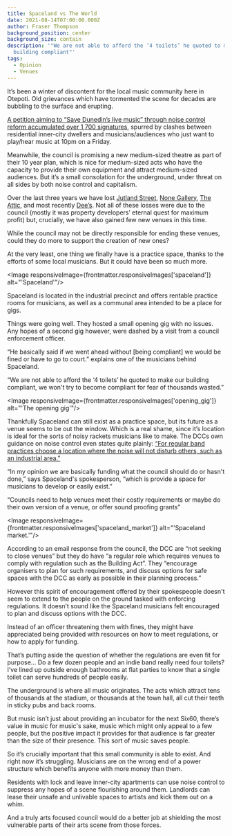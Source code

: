 ```yaml
---
title: Spaceland vs The World
date: 2021-08-14T07:00:00.000Z
author: Fraser Thompson
background_position: center
background_size: contain
description: '"We are not able to afford the ‘4 toilets’ he quoted to make our
  building compliant"'
tags:
  - Opinion
  - Venues
---
```



It’s been a winter of discontent for the local music community here in Otepoti. Old grievances which have tormented the scene for decades are bubbling to the surface and erupting.

[A petition aiming to “Save Dunedin’s live music” through noise control reform accumulated over 1,700 signatures](https://www.change.org/p/save-dunedin-s-live-music-band-together-to-have-protections-built-into-the-district-plan), spurred by clashes between residential inner-city dwellers and musicians/audiences who just want to play/hear music at 10pm on a Friday.

Meanwhile, the council is promising a new medium-sized theatre as part of their 10 year plan, which is nice for medium-sized acts who have the capacity to provide their own equipment and attract medium-sized audiences. But it’s a small consolation for the underground, under threat on all sides by both noise control and capitalism.

Over the last three years we have lost [Jutland Street](/venues/jutland_street), [None Gallery](/venues/none_gallery), [The Attic](/venues/the_attic), and most recently [Dee’s](venues/dees_cafe_and_venue). Not all of these losses were due to the council (mostly it was property developers’ eternal quest for maximum profit) but, crucially, we have also gained few new venues in this time.

While the council may not be directly responsible for ending these venues, could they do more to support the creation of new ones?

At the very least, one thing we finally have is a practice space, thanks to the efforts of some local musicians. But it could have been so much more.

<Image responsiveImage={frontmatter.responsiveImages['spaceland']} alt="'Spaceland'"/>

Spaceland is located in the industrial precinct and offers rentable practice rooms for musicians, as well as a communal area intended to be a place for gigs.

Things were going well. They hosted a small opening gig with no issues. Any hopes of a second gig however, were dashed by a visit from a council enforcement officer.

“He basically said if we went ahead without [being compliant] we would be fined or have to go to court.” explains one of the musicians behind Spaceland.

“We are not able to afford the ‘4 toilets’ he quoted to make our building compliant, we won't try to become compliant for fear of thousands wasted.”

<Image responsiveImage={frontmatter.responsiveImages['opening_gig']} alt="'The opening gig'"/>

Thankfully Spaceland can still exist as a practice space, but its future as a venue seems to be out the window. Which is a real shame, since it’s location is ideal for the sorts of noisy rackets musicians like to make. The DCCs own guidance on noise control even states quite plainly: [“For regular band practices choose a location where the noise will not disturb others, such as an industrial area.”](https://www.dunedin.govt.nz/services/noise-control/what-we-do)

“In my opinion we are basically funding what the council should do or hasn't done,” says Spaceland's spokesperson, “which is provide a space for musicians to develop or easily exist.”

“Councils need to help venues meet their costly requirements or maybe do their own version of a venue, or offer sound proofing grants”

<Image responsiveImage={frontmatter.responsiveImages['spaceland_market']} alt="'Spaceland market.'"/>

According to an email response from the council, the DCC are “not seeking to close venues” but they do have “a regular role which requires venues to comply with regulation such as the Building Act”. They “encourage organisers to plan for such requirements, and discuss options for safe spaces with the DCC as early as possible in their planning process.”

However this spirit of encouragement offered by their spokespeople doesn't seem to extend to the people on the ground tasked with enforcing regulations. It doesn’t sound like the Spaceland musicians felt encouraged to plan and discuss options with the DCC.

Instead of an officer threatening them with fines, they might have appreciated being provided with resources on how to meet regulations, or how to apply for funding.

That’s putting aside the question of whether the regulations are even fit for purpose… Do a few dozen people and an indie band really need four toilets? I’ve lined up outside enough bathrooms at flat parties to know that a single toilet can serve hundreds of people easily.

The underground is where all music originates. The acts which attract tens of thousands at the stadium, or thousands at the town hall, all cut their teeth in sticky pubs and back rooms.

But music isn’t just about providing an incubator for the next Six60, there’s value in music for music's sake, music which might only appeal to a few people, but the positive impact it provides for that audience is far greater than the size of their presence. This sort of music saves people.

So it’s crucially important that this small community is able to exist. And right now it’s struggling. Musicians are on the wrong end of a power structure which benefits anyone with more money than them.

Residents with lock and leave inner-city apartments can use noise control to suppress any hopes of a scene flourishing around them. Landlords can lease their unsafe and unlivable spaces to artists and kick them out on a whim.

And a truly arts focused council would do a better job at shielding the most vulnerable parts of their arts scene from those forces.
